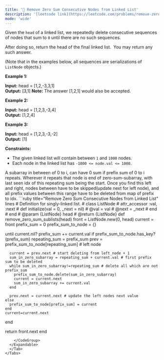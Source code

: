 ```yaml
---
title: '🧀 Remove Zero Sum Consecutive Nodes from Linked List'
description: '[leetcode link](https://leetcode.com/problems/remove-zero-sum-consecutive-nodes-from-linked-list/description/)'
mode: 'wide'
---
```

<Tabs>
  <Tab title="Question" icon="circle-question" iconType="regular">
    <Card>
      <p>Given the <code>head</code> of a linked list, we repeatedly delete consecutive sequences of nodes that sum to <code>0</code> until there are no such sequences.</p>  <p>After doing so, return the head of the final linked list.&nbsp; You may return any such answer.</p>   <p>(Note that in the examples below, all sequences are serializations of <code>ListNode</code> objects.)</p>  <p><strong class="example">Example 1:</strong></p>   <strong>Input:</strong> head = [1,2,-3,3,1] <br/> <strong>Output:</strong> [3,1] <strong>Note:</strong> The answer [1,2,1] would also be accepted.   <p><strong class="example">Example 2:</strong></p>   <strong>Input:</strong> head = [1,2,3,-3,4] <br/> <strong>Output:</strong> [1,2,4]   <p><strong class="example">Example 3:</strong></p>   <strong>Input:</strong> head = [1,2,3,-3,-2] <br/> <strong>Output:</strong> [1]    <p><strong>Constraints:</strong></p>  <ul>  <li>The given linked list will contain between <code>1</code> and <code>1000</code> nodes.</li>  <li>Each node in the linked list has <code>-1000 &lt;= node.val &lt;= 1000</code>.</li> </ul> 
    </Card>
  </Tab>
  <Tab title="Solution" icon="lightbulb" iconType="regular" >
    <Card>
      A subarray in between of 0 to i, can have 0 sum if prefix sum of 0 to i repeats. Wherever it repeats that node is end of zero-sum-subarray, with last seen idx of this repeating sum being the start. Once you find this left and right, nodes between have to be skipped(update next for left node), and all prefix values between this range have to be deleted from map of prefix to idx.
    </Card>
  <Expandable title="code">
    <CodeGroup dropdown>
```ruby title="Remove Zero Sum Consecutive Nodes from Linked List" lines
# Definition for singly-linked list.
# class ListNode
#     attr_accessor :val, :next
#     def initialize(val = 0, _next = nil)
#         @val = val
#         @next = _next
#     end
# end
# @param {ListNode} head
# @return {ListNode}
def remove_zero_sum_sublists(head)
  front = ListNode.new(0, head)
  current = front
  prefix_sum = 0
  prefix_sum_to_node = {}

  until current.nil?
    prefix_sum += current.val
    if prefix_sum_to_node.has_key?(prefix_sum)
      repeating_sum = prefix_sum
      prev = prefix_sum_to_node[repeating_sum] # left node

      current = prev.next # start deleting from left_node + 1      
      sum_in_zero_subarray = repeating_sum + current.val # first prefix sum to be deleted
      while sum_in_zero_subarray!=repeating_sum # delete all which are not prefix_sum
        prefix_sum_to_node.delete(sum_in_zero_subarray)
        current = current.next
        sum_in_zero_subarray += current.val
      end

      prev.next = current.next # update the left nodes next value
    else
      prefix_sum_to_node[prefix_sum] = current
    end
    current=current.next
  end
  
  return front.next
end
```
    </CodeGroup>
  </Expandable>
  </Tab>
</Tabs>